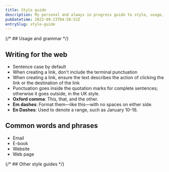 ```yaml
---
title: Style guide
description: My personal and always in progress guide to style, usage, and grammar for writing on the web.
pubDatetime: 2022-09-23T04:58:53Z
entrySlug: style-guide
---
```


{/* ## Usage and grammar */}

## Writing for the web

- Sentence case by default
- When creating a link, don't include the terminal punctuation
- When creating a link, ensure the text describes the action of clicking the link or the destination of the link
- Punctuation goes inside the quotation marks for complete sentences; otherwise it goes outside, in the UK style.
- **Oxford comma**: This, that, and the other.
- **Em dashes**: Format them—like this—with no spaces on either side.
- **En Dashes**: Used to denote a range, such as January 10–16.

## Common words and phrases

- Email
- E-book
- Website
- Web page

{/* ## Other style guides */}
